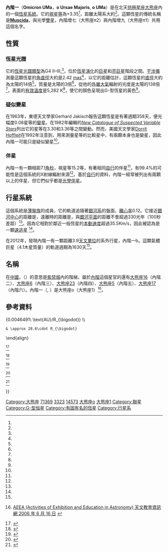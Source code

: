 {{Starbox begin
 | name =內階一（大熊座ο）
}}
{{Starbox image
 | image = 
 <div style="position: relative">[[File:Ursa_Major_IAU.svg|250px]]
 <div style="position: absolute; left: 69.5%; top: 19.3%">[[File:Cercle_rouge_100%.svg|12px]]</div>
 </div>
 | caption=在大熊座中的位置（圓圈）
}}
{{Starbox observe
 | epoch = [[J2000.0|J2000.0]]
 | constell = [[大熊座|大熊座]]
 | 星官 = [[內階|內階]]（[[紫微垣|紫微右垣]]） 
 | ra = {{RA|08|30|15.87064}}<ref name=aaa474_2_653/>
 | dec = {{DEC|+60|43|05.4115}}<ref name=aaa474_2_653/>
 | appmag_v = +3.35<ref name=aaa352_495/>
}}
{{Starbox character
 | class = G4 II–III<ref name=pasj60_4_781/>
 | b-v = +0.85<ref name=clpl4/>
 | u-b = +0.52<ref name=clpl4/>
 | variable = 
}}
{{Starbox astrometry
 | radial_v = +19.8<ref name=gcsrv/>
 | prop_mo_ra = –133.76<ref name=aaa474_2_653/>
 | prop_mo_dec = –107.45<ref name=aaa474_2_653/>
 | parallax = 18.21
 | p_error = 0.16
 | parallax_footnote = <ref name=aaa474_2_653/>
 | absmag_v = –0.40<ref name=pasj60_4_781/>
}}
{{Starbox detail
 | mass = 3.09<ref name=pasj60_4_781/>
 | radius = 14<ref name=lang2006/>
 | gravity = 2.64<ref name=pasj60_4_781/>
 | metal_fe = –0.09<ref name=pasj60_4_781/>
 | age_myr = {{nowrap|360 ± 30}}<ref name=aaa480_1_91/>
 | luminosity = 138<ref name=pasj60_4_781/>
 | temperature = 5,242<ref name=pasj60_4_781/>
 | rotational_velocity = 15<ref name=coapa239_1/>
}}
{{Starbox catalog
 | names = Muscida, ο Ursae Majoris, ο UMa, Omicron UMa, 1 Ursae Majoris, [[波恩星表|BD]]+61 1054, [[双星和聚星星表|CCDM]] J08303+6043A, [[Fifth_Fundamental_Catalogue|FK5]] 317, [[博斯星表|GC]] 11593, [[HD星表|HD]] 71369, [[Hipparcos#Published_catalogues|HIP]] 41704, [[亮星星表|HR]] 3323, [[PPM_Star_Catalogue|PPM]] 16654, [[SAO星表|SAO]] 14573, [[華盛頓雙星目錄|WDS]] J08303+6043A.<ref name=SIMBAD/>
}}
{{Starbox end}}

'''內階一'''（'''Omicron UMa'''，'''ο Ursae Majoris''', '''ο UMa'''）是在北天[[拱極星座|拱極星座]][[大熊座|大熊座]]內的一個[[恆星系統|恆星系統]]。它的[[視星等|視星等]]為+3.35<ref name=aaa352_495/>，距離太陽系大約{{Convert|179|ly|pc|abbr=off|lk=on}}<ref name=aaa474_2_653/>。這顆恆星的傳統名稱是'''[[Muscida|Muscida]]'''，與光學[[雙星|雙星]]，內階增七（大熊座π2）與內階增九（大熊座π1）共用這個名字。

== 性質 ==
=== 恆星光譜 ===
它的[[恆星|恆星]][[恆星光譜|光譜類型]]為G4 II–III,<ref name=pasj60_4_781/>，位於[[恆星演化|恆星演化]]的[[巨星|巨星]]和[[亮巨星|亮巨星]]階段之間。[[干涉儀|干涉儀]]測量這顆恆星的[[角直徑|角直徑]]大約是2.42 [[角秒#毫角秒及微角秒|mas]]<ref name=aaa431_773/>，以它的距離估計，這顆恆星的[[直徑|直徑]]大約為太陽的14倍<ref name=lang2006/>，質量是太陽的3倍<ref name=pasj60_4_781/>，從他的[[恆星大氣層|外層大氣]]輻射的光度是太陽的138倍<ref name=pasj60_4_781/>，表面的[[有效溫度|有效溫度]]是5,282 K<ref name=aaa352_495/>，使它的顏色呈現出G-型恆星的黃色<ref name=csiro/>。

=== 疑似變星 ===
在1963年，東德天文學家Gerhard Jakisch報告這顆恆星是有著週期358天，便光幅度0.08星等的[[變星|變星]]。在1982年編輯的''[[New_Catalogue_of_Suspected_Variable_Stars|New Catalogue of Suspected Variable Stars]]''列出它的星等在3.30和3.36等之間變動。然而，美國天文學家[[Dorrit_Hoffleit|Dorrit Hoffleit]]在1992年注意到，用來測量星等的比較星中，有兩顆本身也是變星，因此內階一可能只是疑似變星<ref name=ibvs3789/>。

=== 伴星 ===
內階一有一顆相距7.1[[角秒|角秒]]，視星等15.2等，有著相同[[自行|自行]]的伴星<ref name=mnras389_2_869/>，有99.4%的可能性是這個系統的X射線輻射來源<ref name=apjss184_1_138/>。基於[[自行|自行]]的資料，內階一經常被列出有兩顆以上的伴星，但它們似乎都是[[光學雙星|光學伴星]]。

== 行星系統 ==
這個系統是[[薄盤|薄盤族]]的成員，它的軌道追隨著[[銀河系|銀河系]]的盤面，[[軌道離心率|離心率]]0.12。它接近[[銀心|銀河中心]]的距離是{{Convert|23.5|kly|kpc|abbr=on}}，遠離時的距離是{{Convert|30.2|kly|kpc|abbr = on}}，與[[銀河平面|銀河平面]]的距離不會超過330光年（100秒差距）<ref name=aaa480_1_91/>。因為它相對於鄰近一般恆星的[[本動速度|本動速度]]超過35.5Km/s，因此被認為是一顆[[恆星運動學#高速星|速逃星]] <ref name=mnras410_1_190/>。

在2012年，發現內階一有一顆距離3.9[[天文單位|天文單位]]的系外行星，內階一b。這顆氣體巨星（4.1木星質量）的軌道週期為1630天<ref name="Sato2012"/>。

{{OrbitboxPlanet begin
| table_ref = <ref name="Sato2012"/>
}}
{{OrbitboxPlanet
| exoplanet = b
| mass = >4.1
| period = 1630±35
| semimajor = 3.9
| eccentricity = 0.130 ± 0.065
}}
{{Orbitbox end}}

== 名稱 ==
在[[中國|中國]]，{{lang|zh|內階}}（{{lang|zh-Latn|Nèi Jiē}}）的意思是[[紫禁城|紫禁城]]內的階梯，屬於[[內階_(星官)|內階]]這個星官的還有[[大熊座16|大熊座16]]（內階二）、[[大熊座6|大熊座6]]（內階三）、[[大熊座23|大熊座23]]（內階四）、[[大熊座5|大熊座5]]（內階五）、[[大熊座17|大熊座17]]（內階六）。內階一（{{lang|zh-Latn|Nèi Jiē yī}}, {{lang-en|the First Star of Inner Steps}}）是大熊座ο（大熊座1）<ref>{{zh icon}} [http://aeea.nmns.edu.tw/2006/0606/ap060616.html AEEA (Activities of Exhibition and Education in Astronomy) 天文教育資訊網 2006 年 6 月 16 日] {{Wayback|url=http://aeea.nmns.edu.tw/2006/0606/ap060616.html |date=20120204114049 }}</ref>。

== 參考資料 ==
{{Reflist|refs=

<ref name=aaa474_2_653>{{Cite journal|title=Validation of the new Hipparcos reduction|url=http://www.aanda.org/10.1051/0004-6361:20078357|last=van Leeuwen|first=F.|date=2007-11|journal=Astronomy & Astrophysics|issue=2|doi=10.1051/0004-6361:20078357|volume=474|pages=653–664|issn=0004-6361|access-date=2020-10-15|archive-date=2020-07-23|archive-url=https://web.archive.org/web/20200723045207/https://www.aanda.org/articles/aa/abs/2007/41/aa8357-07/aa8357-07.html|dead-url=no}}</ref>

<ref name=aaa352_495>{{Cite journal|title=Lithium abundance and mass|url=https://ui.adsabs.harvard.edu/abs/1999A&A...352..495M/abstract|last=Mallik|first=Sushma V.|date=1999-12|journal=Astronomy and Astrophysics|volume=352|pages=495–507|language=en|issn=0004-6361|access-date=2020-12-19|archive-date=2020-10-18|archive-url=https://web.archive.org/web/20201018042737/https://ui.adsabs.harvard.edu/abs/1999A%26A...352..495M/abstract|dead-url=no}}</ref>

<ref name=gcsrv>{{Cite journal|title=General catalogue of stellar radial velocities.|url=http://adsabs.harvard.edu/abs/1953GCRV..C......0W|last=Wilson|first=Ralph Elmer|date=1953|journal=Carnegie Institute Washington D.C. Publication|access-date=2020-10-15|archive-date=2019-09-25|archive-url=https://web.archive.org/web/20190925021332/http://adsabs.harvard.edu/abs/1953GCRV..C......0W|dead-url=no}}</ref>

<ref name=coapa239_1>{{Cite journal|title=A catalogue of stellar rotational velocities: I. Main sequence single stars. II. Main sequence spectroscopic binaries and eclipsing systems.|url=https://ui.adsabs.harvard.edu/abs/1970CoAsi.239....1B/abstract|last=Bernacca|first=P. L.|last2=Perinotto|first2=M.|date=1970|journal=Contributi dell'Osservatorio Astrofisica dell'Universita di Padova in Asiago|volume=239|pages=1|language=en|access-date=2020-10-15|archive-date=2020-07-29|archive-url=https://web.archive.org/web/20200729094438/https://ui.adsabs.harvard.edu/abs/1970CoAsi.239....1B/abstract|dead-url=no}}</ref>

<ref name=clpl4>{{Cite journal|title=UBVRIJKL Photometry of the Bright Stars|url=https://ui.adsabs.harvard.edu/abs/1966CoLPL...4...99J/abstract|last=Johnson|first=H. L.|last2=Mitchell|first2=R. I.|date=1966|journal=Communications of the Lunar and Planetary Laboratory|volume=4|pages=99–110|language=en|last3=Iriarte|first3=B.|last4=Wisniewski|first4=W. Z.|access-date=2020-10-15|archive-date=2020-10-13|archive-url=https://web.archive.org/web/20201013172920/https://ui.adsabs.harvard.edu/abs/1966CoLPL...4...99J/abstract|dead-url=no}}</ref>

<ref name=pasj60_4_781>{{Cite journal|title=Stellar Parameters and Elemental Abundances of Late-G Giants|url=https://academic.oup.com/pasj/article-lookup/doi/10.1093/pasj/60.4.781|last=Takeda|first=Yoichi|last2=Sato|first2=Bun’ei|date=2008-08-25|journal=Publications of the Astronomical Society of Japan|issue=4|doi=10.1093/pasj/60.4.781|volume=60|pages=781–802|language=en|issn=0004-6264|last3=Murata|first3=Daisuke}}</ref>

<ref name=SIMBAD>{{citation|title=bet CMi -- Be Star|work=SIMBAD Astronomical Object Database|publisher=Centre de Données astronomiques de Strasbourg|url=http://simbad.u-strasbg.fr/simbad/sim-id?Ident=Omicron+Ursae+Majoris|accessdate=2012-01-09|archive-date=2019-06-08|archive-url=https://web.archive.org/web/20190608210546/http://simbad.u-strasbg.fr/simbad/sim-id?Ident=Omicron+Ursae+Majoris|dead-url=no}}</ref>

<ref name=aaa480_1_91>{{Cite journal|title=Vertical distribution of Galactic disk stars: IV. AMR and AVR from clump giants|url=http://www.aanda.org/10.1051/0004-6361:20078788|last=Soubiran|first=C.|last2=Bienaymé|first2=O.|date=2008-03|journal=Astronomy & Astrophysics|issue=1|doi=10.1051/0004-6361:20078788|volume=480|pages=91–101|issn=0004-6361|last3=Mishenina|first3=T. V.|last4=Kovtyukh|first4=V. V.}}</ref>

<ref name=mnras410_1_190>{{Cite journal|title=A catalogue of young runaway Hipparcos stars within 3 kpc from the Sun: Catalogue of young runaway stars|url=https://academic.oup.com/mnras/article-lookup/doi/10.1111/j.1365-2966.2010.17434.x|last=Tetzlaff|first=N.|last2=Neuhäuser|first2=R.|date=2011-01-01|journal=Monthly Notices of the Royal Astronomical Society|issue=1|doi=10.1111/j.1365-2966.2010.17434.x|volume=410|pages=190–200|language=en|last3=Hohle|first3=M. M.}}</ref>

<ref name=aaa431_773>{{Cite journal|title=CHARM2: An updated Catalog of High Angular Resolution Measurements|url=http://www.aanda.org/10.1051/0004-6361:20042039|last=Richichi|first=A.|last2=Percheron|first2=I.|date=2005-02|journal=Astronomy & Astrophysics|issue=2|doi=10.1051/0004-6361:20042039|volume=431|pages=773–777|issn=0004-6361|last3=Khristoforova|first3=M.}}</ref>

<ref name=lang2006>{{Cite book|title=Astrophysical Formulae: Volume I & Volume II: Radiation, Gas Processes and High Energy Astrophysics / Space, Time, Matter and Cosmology|url=https://books.google.com/books?id=OvTjLcQ4MCQC&pg=PA41|publisher=Springer Science & Business Media|date=2006-02-22|isbn=978-3-540-29692-8|language=en|first=Kenneth|last=Lang|page=42|access-date=2020-10-15|archive-date=2019-05-20|archive-url=https://web.archive.org/web/20190520044254/https://books.google.com/books?id=OvTjLcQ4MCQC&pg=PA41|dead-url=no}}. The radius (R<sub>*</sub>) is given by:
:<math>\begin{align} 2\cdot R_*
 & = \frac{(10^{-3}\cdot 54.9\cdot 2.42)\ \text{AU}}{0.0046491\ \text{AU}/R_{\bigodot}} \\
 & \approx 28.6\cdot R_{\bigodot}
\end{align}</math></ref>

<ref name=csiro>{{citation|title=The Colour of Stars|date=December 21, 2004|work=Australia Telescope, Outreach and Education|publisher=Commonwealth Scientific and Industrial Research Organisation|url=http://outreach.atnf.csiro.au/education/senior/astrophysics/photometry_colour.html|accessdate=2012-01-16|archiveurl=https://www.webcitation.org/6630AbtJZ?url=http://outreach.atnf.csiro.au/education/senior/astrophysics/photometry_colour.html|archivedate=2012-03-10|dead-url=yes}}</ref>

<ref name=ibvs3789>{{Cite journal|title=Do all Three Vary: omicron UMa, 23 UMa and HR 3245?|url=https://ui.adsabs.harvard.edu/abs/1992IBVS.3789....1H/abstract|last=Hoffleit|first=D.|date=1992-10|journal=Information Bulletin on Variable Stars|volume=3789|pages=1|language=en|issn=0374-0676|access-date=2020-10-15|archive-date=2020-10-17|archive-url=https://web.archive.org/web/20201017001310/https://ui.adsabs.harvard.edu/abs/1992IBVS.3789....1H/abstract|dead-url=no}}</ref>

<ref name=mnras389_2_869>{{Cite journal|title=A catalogue of multiplicity among bright stellar systems|url=https://academic.oup.com/mnras/article-lookup/doi/10.1111/j.1365-2966.2008.13596.x|last=Eggleton|first=P. P.|last2=Tokovinin|first2=A. A.|date=2008-09-11|journal=Monthly Notices of the Royal Astronomical Society|issue=2|doi=10.1111/j.1365-2966.2008.13596.x|volume=389|pages=869–879|language=en|access-date=2020-10-15|archive-date=2017-07-27|archive-url=https://web.archive.org/web/20170727040904/https://academic.oup.com/mnras/article-lookup/doi/10.1111/j.1365-2966.2008.13596.x|dead-url=no}}</ref>

<ref name=apjss184_1_138>{{Cite journal|title=XID II: STATISTICAL CROSS-ASSOCIATION OF ROSAT BRIGHT SOURCE CATALOG X-RAY SOURCES WITH 2MASS POINT SOURCE CATALOG NEAR-INFRARED SOURCES|url=https://iopscience.iop.org/article/10.1088/0067-0049/184/1/138|last=Haakonsen|first=Christian Bernt|last2=Rutledge|first2=Robert E.|date=2009-09-01|journal=The Astrophysical Journal Supplement Series|issue=1|doi=10.1088/0067-0049/184/1/138|volume=184|pages=138–151|issn=0067-0049|access-date=2020-10-15|archive-date=2020-07-22|archive-url=https://web.archive.org/web/20200722170806/https://iopscience.iop.org/article/10.1088/0067-0049/184/1/138|dead-url=no}}</ref>

<ref name="Sato2012">{{Cite journal|title=Substellar Companions to Seven Evolved Intermediate-Mass Stars|url=https://academic.oup.com/pasj/article-lookup/doi/10.1093/pasj/64.6.135|last=Sato|first=Bun'ei|last2=Omiya|first2=Masashi|date=2012-12-25|journal=Publications of the Astronomical Society of Japan|issue=6|doi=10.1093/pasj/64.6.135|volume=64|pages=135|language=en|issn=0004-6264|last3=Harakawa|first3=Hiroki|last4=Izumiura|first4=Hideyuki|last5=Kambe|first5=Eiji|last6=Takeda|first6=Yoichi|last7=Yoshida|first7=Michitoshi|last8=Itoh|first8=Yoichi|last9=Ando|first9=Hiroyasu}}</ref>

}}

{{大熊座恒星}}
[[Category:大熊座|Category:大熊座]]
[[Category:HD和HDE天體|71369]]
[[Category:HR天體|3323]]
[[Category:SAO天體|14573]]
[[Category:拜耳天體|大熊座ο]]
[[Category:佛氏天體|大熊座1]]
[[Category:聯星|Category:聯星]]
[[Category:G-型恒星|Category:G-型恒星]]
[[Category:有固有名的恆星|Category:有固有名的恆星]]
[[Category:行星系|Category:行星系]]